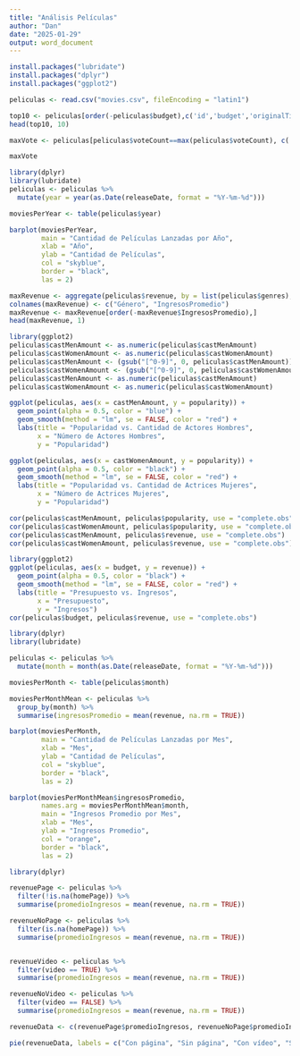 ```yaml
---
title: "Análisis Películas"
author: "Dan"
date: "2025-01-29"
output: word_document
---
```

```r
install.packages("lubridate")
install.packages("dplyr")
install.packages("ggplot2")
```

```r
peliculas <- read.csv("movies.csv", fileEncoding = "latin1")

```

```r
top10 <- peliculas[order(-peliculas$budget),c('id','budget','originalTitle')]
head(top10, 10)
```

```r
maxVote <- peliculas[peliculas$voteCount==max(peliculas$voteCount), c('id','budget','originalTitle', 'voteCount')]

maxVote
```

```r
library(dplyr)
library(lubridate)
peliculas <- peliculas %>%
  mutate(year = year(as.Date(releaseDate, format = "%Y-%m-%d")))

moviesPerYear <- table(peliculas$year)

barplot(moviesPerYear, 
        main = "Cantidad de Películas Lanzadas por Año", 
        xlab = "Año", 
        ylab = "Cantidad de Películas", 
        col = "skyblue", 
        border = "black", 
        las = 2)
```

```r
maxRevenue <- aggregate(peliculas$revenue, by = list(peliculas$genres), FUN = mean)
colnames(maxRevenue) <- c("Género", "IngresosPromedio")
maxRevenue <- maxRevenue[order(-maxRevenue$IngresosPromedio),]
head(maxRevenue, 1)
```

```r
library(ggplot2)
peliculas$castMenAmount <- as.numeric(peliculas$castMenAmount)
peliculas$castWomenAmount <- as.numeric(peliculas$castWomenAmount)
peliculas$castMenAmount <- (gsub("[^0-9]", 0, peliculas$castMenAmount))
peliculas$castWomenAmount <- (gsub("[^0-9]", 0, peliculas$castWomenAmount))
peliculas$castMenAmount <- as.numeric(peliculas$castMenAmount)
peliculas$castWomenAmount <- as.numeric(peliculas$castWomenAmount)

ggplot(peliculas, aes(x = castMenAmount, y = popularity)) +
  geom_point(alpha = 0.5, color = "blue") +
  geom_smooth(method = "lm", se = FALSE, color = "red") +
  labs(title = "Popularidad vs. Cantidad de Actores Hombres",
       x = "Número de Actores Hombres",
       y = "Popularidad")

ggplot(peliculas, aes(x = castWomenAmount, y = popularity)) +
  geom_point(alpha = 0.5, color = "black") +
  geom_smooth(method = "lm", se = FALSE, color = "red") +
  labs(title = "Popularidad vs. Cantidad de Actrices Mujeres",
       x = "Número de Actrices Mujeres",
       y = "Popularidad")

cor(peliculas$castMenAmount, peliculas$popularity, use = "complete.obs")
cor(peliculas$castWomenAmount, peliculas$popularity, use = "complete.obs")
cor(peliculas$castMenAmount, peliculas$revenue, use = "complete.obs")
cor(peliculas$castWomenAmount, peliculas$revenue, use = "complete.obs")
```

```r
library(ggplot2)
ggplot(peliculas, aes(x = budget, y = revenue)) +
  geom_point(alpha = 0.5, color = "black") +
  geom_smooth(method = "lm", se = FALSE, color = "red") +
  labs(title = "Presupuesto vs. Ingresos",
       x = "Presupuesto",
       y = "Ingresos")
cor(peliculas$budget, peliculas$revenue, use = "complete.obs")
```

```r
library(dplyr)
library(lubridate)

peliculas <- peliculas %>%
  mutate(month = month(as.Date(releaseDate, format = "%Y-%m-%d")))

moviesPerMonth <- table(peliculas$month)

moviesPerMonthMean <- peliculas %>%
  group_by(month) %>%
  summarise(ingresosPromedio = mean(revenue, na.rm = TRUE))

barplot(moviesPerMonth, 
        main = "Cantidad de Películas Lanzadas por Mes", 
        xlab = "Mes", 
        ylab = "Cantidad de Películas", 
        col = "skyblue", 
        border = "black", 
        las = 2)

barplot(moviesPerMonthMean$ingresosPromedio, 
        names.arg = moviesPerMonthMean$month,
        main = "Ingresos Promedio por Mes", 
        xlab = "Mes", 
        ylab = "Ingresos Promedio", 
        col = "orange", 
        border = "black", 
        las = 2)

```

```r
library(dplyr)

revenuePage <- peliculas %>% 
  filter(!is.na(homePage)) %>% 
  summarise(promedioIngresos = mean(revenue, na.rm = TRUE))

revenueNoPage <- peliculas %>% 
  filter(is.na(homePage)) %>% 
  summarise(promedioIngresos = mean(revenue, na.rm = TRUE))


revenueVideo <- peliculas %>% 
  filter(video == TRUE) %>% 
  summarise(promedioIngresos = mean(revenue, na.rm = TRUE))

revenueNoVideo <- peliculas %>% 
  filter(video == FALSE) %>% 
  summarise(promedioIngresos = mean(revenue, na.rm = TRUE))

revenueData <- c(revenuePage$promedioIngresos, revenueNoPage$promedioIngresos, revenueVideo$promedioIngresos, revenueNoVideo$promedioIngresos)

pie(revenueData, labels = c("Con página", "Sin página", "Con vídeo", "Sin vídeo"), col = rainbow(4))
```